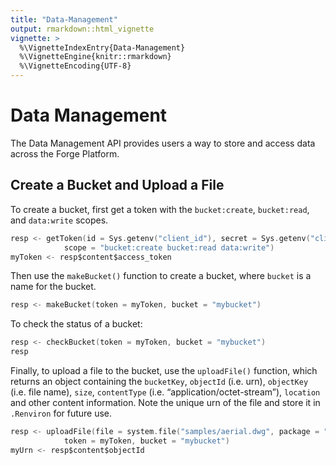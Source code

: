 ```yaml
---
title: "Data-Management"
output: rmarkdown::html_vignette
vignette: >
  %\VignetteIndexEntry{Data-Management}
  %\VignetteEngine{knitr::rmarkdown}
  %\VignetteEncoding{UTF-8}
---
```


# Data Management

The Data Management API provides users a way to store and access data across the Forge Platform.

## Create a Bucket and Upload a File
To create a bucket, first get a token with the `bucket:create`, `bucket:read`, and `data:write` scopes. 

```c
resp <- getToken(id = Sys.getenv("client_id"), secret = Sys.getenv("client_secret"), 
            scope = "bucket:create bucket:read data:write")
myToken <- resp$content$access_token
```

Then use the `makeBucket()` function to create a bucket, where `bucket` is a name for the bucket. 

```c
resp <- makeBucket(token = myToken, bucket = "mybucket")
```

To check the status of a bucket:

```c
resp <- checkBucket(token = myToken, bucket = "mybucket")
resp
```

Finally, to upload a file to the bucket, use the `uploadFile()` function, which returns an object containing the `bucketKey`, `objectId` (i.e. urn), `objectKey` (i.e. file name), `size`, `contentType` (i.e. "application/octet-stream"), `location` and other content information. Note the unique urn of the file and store it in `.Renviron` for future use. 

```c
resp <- uploadFile(file = system.file("samples/aerial.dwg", package = "AutoDeskR"),
            token = myToken, bucket = "mybucket")
myUrn <- resp$content$objectId
```
